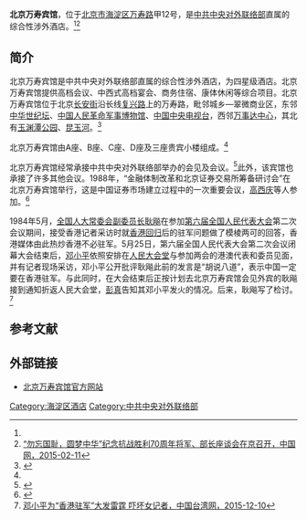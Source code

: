 '''北京万寿宾馆'''，位于[[北京市|北京市]][[海淀区|海淀区]][[万寿路_(北京)|万寿路]]甲12号，是[[中共中央对外联络部|中共中央对外联络部]]直属的综合性涉外酒店。<ref name=jj/><ref>[http://zgsc.china.com.cn/zt/2015-02-11/307682.html “勿忘国耻，圆梦中华”纪念抗战胜利70周年将军、部长座谈会在京召开，中国网，2015-02-11]{{dead link|date=2018年2月 |bot=InternetArchiveBot |fix-attempted=yes }}</ref>

==简介==
北京万寿宾馆是中共中央对外联络部直属的综合性涉外酒店，为四星级酒店。北京万寿宾馆提供高档会议、中西式高档宴会、商务住宿、康体休闲等综合项目。北京万寿宾馆位于北京[[长安街|长安街]]沿长线[[复兴路_(北京)|复兴路]]上的万寿路，毗邻城乡—翠微商业区，东邻[[中华世纪坛|中华世纪坛]]、[[中国人民革命军事博物馆|中国人民革命军事博物馆]]、[[中国中央电视台|中国中央电视台]]，西邻[[万事达中心|万事达中心]]，其北有[[玉渊潭公园|玉渊潭公园]]、[[昆玉河|昆玉河]]。<ref name=jj>{{Cite web |url=http://www.wanshouhotel.com/hotel_zh-cn.php |title=宾馆简介，北京万寿宾馆，于2016-11-25查阅 |access-date=2016-11-25 |archive-url=https://web.archive.org/web/20180929212347/http://www.wanshouhotel.com/hotel_zh-cn.php |archive-date=2018-09-29 |dead-url=yes }}</ref>

北京万寿宾馆由A座、B座、C座、D座及三座贵宾小楼组成。<ref name=jj/>

北京万寿宾馆经常承接中共中央对外联络部举办的会见及会议。<ref>{{Cite web |url=http://theory.people.com.cn/n/2013/0427/c40534-21303162.html |title=“当代世界研究丛书（2012-2013）”出版发行座谈会在京召开，中国共产党新闻网，2013-04-27 |access-date=2016-11-25 |archive-date=2018-10-01 |archive-url=https://web.archive.org/web/20181001200624/http://theory.people.com.cn/n/2013/0427/c40534-21303162.html |dead-url=no }}</ref>此外，该宾馆也承接了许多其他会议。1988年，“金融体制改革和北京证券交易所筹备研讨会”在北京万寿宾馆举行，这是中国证券市场建立过程中的一次重要会议，[[高西庆|高西庆]]等人参加。<ref>{{Cite web |url=http://www.cs.com.cn/xwzx/jr/201402/t20140214_4307081.html |title=证券市场元老高西庆：25年沉浮录，中证网，2014-02-14 |access-date=2016-11-25 |archive-date=2018-10-06 |archive-url=https://web.archive.org/web/20181006042930/http://www.cs.com.cn/xwzx/jr/201402/t20140214_4307081.html |dead-url=no }}</ref>

1984年5月，[[全国人大常委会副委员长|全国人大常委会副委员长]][[耿飚|耿飚]]在参加[[第六届全国人民代表大会|第六届全国人民代表大会]]第二次会议期间，接受香港记者采访时就[[香港回归|香港回归]]后的驻军问题做了模棱两可的回答，香港媒体由此热炒香港不必驻军。5月25日，第六届全国人民代表大会第二次会议闭幕大会结束后，[[邓小平|邓小平]]依照安排在[[人民大会堂|人民大会堂]]与参加两会的港澳代表和委员见面，并有记者现场采访，邓小平公开批评耿飚此前的发言是“胡说八道”，表示中国一定要在香港驻军。与此同时，在大会结束后正按计划去北京万寿宾馆会见外宾的耿飚接到通知折返人民大会堂，[[彭真|彭真]]告知其邓小平发火的情况。后来，耿飚写了检讨。<ref>[http://www.taiwan.cn/tsh/shzh/201512/t20151210_11210416.htm 邓小平为“香港驻军”大发雷霆 吓坏女记者，中国台湾网，2015-12-10]{{dead link|date=2018年2月 |bot=InternetArchiveBot |fix-attempted=yes }}</ref>

==参考文献==
{{reflist}}

==外部链接==
*[http://www.wanshouhotel.com 北京万寿宾馆官方网站] {{Wayback|url=http://www.wanshouhotel.com/ |date=20190514042111 }}

[[Category:海淀区酒店|Category:海淀区酒店]]
[[Category:中共中央对外联络部|Category:中共中央对外联络部]]